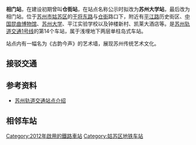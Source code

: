 {{Station Infobox
|name = 相门
|eng_name = Xiangmen
|linecolour = #{{苏州地铁标志色|1}}
|image = Xiangmen Station.jpg
|caption = （往{{站|钟南街}}方向）
|structure = 地下车站
|country = {{PRC}}
|borough = [[江苏省|江苏省]][[苏州市|苏州市]][[姑苏区|姑苏区]][[平江街道|平江街道]]/[[双塔街道_(苏州市)|双塔街道]]
|address = [[干将路|干将东路]]与仓街交叉口地底
|line = {{苏州轨道交通路线标志|1|full}}
|platforms = 1个[[岛式站台|岛式站台]]
|exits = 2（已开通）<br>1（未开通）
|opened = 2012年4月28日
|first =
{{苏州轨道交通路线标志|1|short}}
: 往[[钟南街站|钟南街]]：6:07
: 往[[木渎站|木渎]]：6:06
|last = 
{{苏州轨道交通路线标志|1|short}}
: 周一至四往钟南街：23:02
: 周五至日往钟南街：23:41
: 周一至四往木渎：22:56
: 周五至日往木渎：23:32
}}

'''相门站'''，在建设初期曾叫'''仓街站'''，在站点名称公示时拟改为'''苏州大学站'''，最后改为相门站。位于[[苏州市|苏州市]][[姑苏区|姑苏区]]的[[干将路|干将东路]]与[[仓街|仓街]]路口下，附近有[[平江路_(苏州街道)|平江路]]历史街区、[[中国昆曲博物馆|中国昆曲博物馆]]、[[苏州大学|苏州大学]]、平江实验学校以及钟楼新村、凯莱大酒店等。是[[苏州轨道交通1号线|苏州轨道交通1号线]]的第14个车站，属于浅埋地下两层单柱岛式车站。

站点内有一幅名为《古韵今声》的艺术墙，展现苏州传统艺术文化。

==接驳交通==
{{苏州公交线路简单列表|station=相门（近1、3出口）|夜2|2|9|32|40东|40西|60南|60北|89|112|146|178|200南|200北|202|261|307|900南|900北|923|980东|980西}}

==参考资料==
*[https://web.archive.org/web/20120713013615/http://www.sz-mtr.com/xlghindex.jsp 苏州轨道交通站点介绍]

==相邻车站==
{{s-rail-start}}
{{s-rail|title=SuzhouRT}}
{{s-line new|system=SuzhouRT|line=1|previous=临顿路|next=东环路}}
{{s-end}}

{{苏州轨道交通1号线车站}}

[[Category:2012年啟用的鐵路車站|Category:2012年啟用的鐵路車站]]
[[Category:姑苏区地铁车站|Category:姑苏区地铁车站]]


{{Szmetro-stub}}